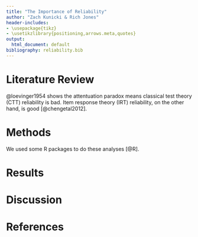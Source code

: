 ```yaml
---
title: "The Importance of Reliability"
author: "Zach Kunicki & Rich Jones"
header-includes:
- \usepackage{tikz}
- \usetikzlibrary{positioning,arrows.meta,quotes}
output:
  html_document: default
bibliography: reliability.bib
---
```

# Literature Review

@loevinger1954 shows the attentuation paradox means classical test theory (CTT) reliability is bad. Item response theory (IRT) reliability, on the other hand, is good [@chengetal2012].

# Methods

We used some R packages to do these analyses [@R].

# Results

# Discussion

# References